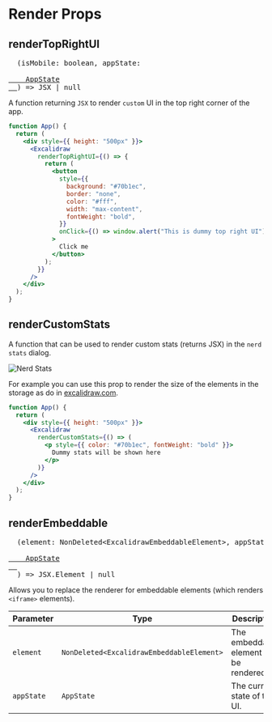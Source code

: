 # Render Props

## renderTopRightUI

<pre>
  (isMobile: boolean, appState:
  <a href="https://github.com/excalidraw/excalidraw/blob/master/packages/excalidraw/types.ts#L95">
    AppState
  </a>) => JSX | null
</pre>

A function returning `JSX` to render `custom` UI in the top right corner of the app.

```jsx live
function App() {
  return (
    <div style={{ height: "500px" }}>
      <Excalidraw
        renderTopRightUI={() => {
          return (
            <button
              style={{
                background: "#70b1ec",
                border: "none",
                color: "#fff",
                width: "max-content",
                fontWeight: "bold",
              }}
              onClick={() => window.alert("This is dummy top right UI")}
            >
              Click me
            </button>
          );
        }}
      />
    </div>
  );
}
```

## renderCustomStats

A function that can be used to render custom stats (returns JSX) in the `nerd stats` dialog.

![Nerd Stats](../../../../assets/nerd-stats.png)

For example you can use this prop to render the size of the elements in the storage as do in [excalidraw.com](https://excalidraw.com).

```jsx live
function App() {
  return (
    <div style={{ height: "500px" }}>
      <Excalidraw
        renderCustomStats={() => (
          <p style={{ color: "#70b1ec", fontWeight: "bold" }}>
            Dummy stats will be shown here
          </p>
        )}
      />
    </div>
  );
}
```

## renderEmbeddable

<pre>
  (element: NonDeleted&lt;ExcalidrawEmbeddableElement&gt;, appState:{" "}
  <a href="https://github.com/excalidraw/excalidraw/blob/master/packages/excalidraw/types.ts#L95">
    AppState
  </a>
  ) => JSX.Element | null
</pre>

Allows you to replace the renderer for embeddable elements (which renders `<iframe>` elements).

| Parameter | Type | Description |
| --- | --- | --- |
| `element` | `NonDeleted<ExcalidrawEmbeddableElement>` | The embeddable element to be rendered. |
| `appState` | `AppState` | The current state of the UI. |
